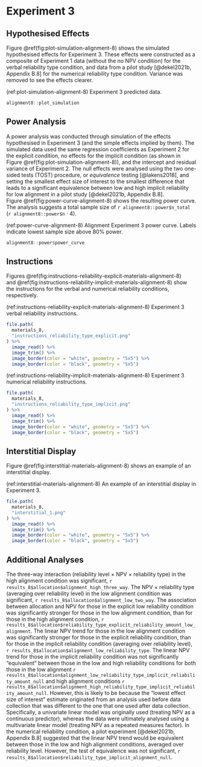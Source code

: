 # Experiment 3

## Hypothesised Effects {#alignment-8-appendix}

Figure \@ref(fig:plot-simulation-alignment-8) shows the simulated hypothesised
effects for Experiment 3. These effects were constructed as a composite of
Experiment 1 data (without the no NPV condition) for the verbal reliability type
condition, and data from a pilot study [@dekel2021b, Appendix B.8] for the
numerical reliability type condition. Variance was removed to see the effects
clearer.

(ref:plot-simulation-alignment-8) Experiment 3 predicted data.

```r
alignment8::plot_simulation
```


## Power Analysis {#power-analysis-alignment-8}

A power analysis was conducted through simulation of the effects hypothesised in
Experiment 3 (and the simple effects implied by them). The simulated data used
the same regression coefficients as Experiment 2 for the explicit condition, no
effects for the implicit condition (as shown in
Figure \@ref(fig:plot-simulation-alignment-8)), and the intercept and residual
variance of Experiment 2. The null effects were analysed using the two one-sided
tests (TOST) procedure, or *equivalence* testing [@lakens2018], and setting the
smallest effect size of interest to the smallest difference that leads to a
significant equivalence between low and high implicit reliability for low
alignment in a pilot study [@dekel2021b, Appendix B.8].
Figure \@ref(fig:power-curve-alignment-8) shows the resulting power curve. The
analysis suggests a total sample size of `r alignment8::power$n_total`
(`r alignment8::power$n` $\cdot$ 4).

\newpage

\blandscape

(ref:power-curve-alignment-8) Alignment Experiment 3 power curve. Labels indicate lowest sample size above 80% power.

```r
alignment8::power$power_curve
```

\elandscape

\newpage

## Instructions {#instructions-materials-alignment-8-appendix}

Figures \@ref(fig:instructions-reliability-explicit-materials-alignment-8)
and \@ref(fig:instructions-reliability-implicit-materials-alignment-8) show the
instructions for the verbal and numerical reliability conditions, respectively.

(ref:instructions-reliability-explicit-materials-alignment-8) Experiment 3 verbal reliability instructions.

```r
file.path(
  materials_8,
  "instructions_reliability_type_explicit.png"
) %>%
  image_read() %>%
  image_trim() %>%
  image_border(color = "white", geometry = "5x5") %>%
  image_border(color = "black", geometry = "5x5")
```

(ref:instructions-reliability-implicit-materials-alignment-8) Experiment 3 numerical reliability instructions.

```r
file.path(
  materials_8,
  "instructions_reliability_type_implicit.png"
) %>%
  image_read() %>%
  image_trim() %>%
  image_border(color = "white", geometry = "5x5") %>%
  image_border(color = "black", geometry = "5x5")
```

## Interstitial Display {#interstitial-materials-alignment-8}

Figure \@ref(fig:interstitial-materials-alignment-8) shows an example of an
interstitial display.

(ref:interstitial-materials-alignment-8) An example of an interstitial display in Experiment 3.

```r
file.path(
  materials_8,
  "interstitial_1.png"
) %>%
  image_read() %>%
  image_trim() %>%
  image_border(color = "white", geometry = "5x5") %>%
  image_border(color = "black", geometry = "5x5")
```

## Additional Analyses {#results-alignment-8-allocation}

The three-way interaction (reliability level $\times$ NPV $\times$ reliability
type) in the high alignment condition was significant,
`r results_8$allocation$alignment_high_three_way`. The NPV $\times$
reliability type (averaging over reliability level) in the low alignment
condition was significant,
`r results_8$allocation$alignment_low_two_way`. The association
between allocation and NPV for those in the explicit low reliability
condition was significantly stronger for those in the low alignment condition,
than for those in the high alignment condition,
`r results_8$allocation$reliability_type_explicit_reliability_amount_low_alignment`.
The linear NPV trend for those in the low alignment condition was
significantly stronger for those in the explicit reliability condition, than for
those in the implicit reliability condition (averaging over reliability level),
`r results_8$allocation$alignment_low_reliability_type`. The linear
NPV trend for those in the implicit reliability condition was not
significantly "equivalent" between those in the low and high reliability
conditions for both those in the low alignment
`r results_8$allocation$alignment_low_reliability_type_implicit_reliability_amount_null`
and high alignment conditions
`r results_8$allocation$alignment_high_reliability_type_implicit_reliability_amount_null`.
However, this is likely to be because the "lowest effect size of interest"
estimate originated from an analysis used before data collection that was
different to the one that one used after data collection. Specifically, a
univariate linear model was originally used (treating NPV as a continuous
predictor), whereas the data were ultimately analysed using a multivariate
linear model (treating NPV as a repeated measures factor). In the numerical
reliability condition, a pilot experiment [@dekel2021b, Appendix B.8]
suggested that the linear NPV trend would be equivalent between those in the low
and high alignment conditions, averaged over reliability level. However, the
test of equivalence was not significant,
`r results_8$allocation$reliability_type_implicit_alignment_null`.
